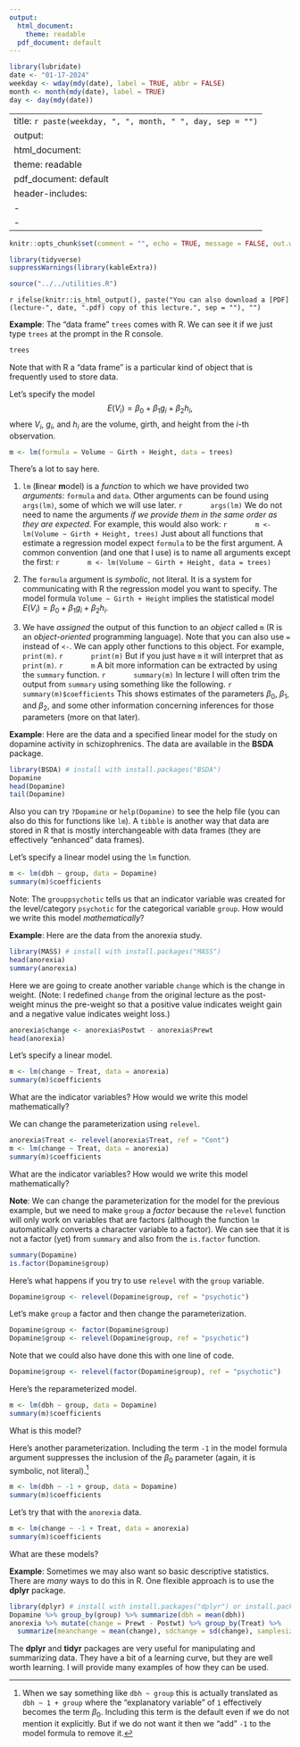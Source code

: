 ```yaml
---
output:
  html_document: 
    theme: readable
  pdf_document: default
---
```


```r
library(lubridate)
date <- "01-17-2024"
weekday <- wday(mdy(date), label = TRUE, abbr = FALSE)
month <- month(mdy(date), label = TRUE)
day <- day(mdy(date))
```

---
title: `r paste(weekday, ", ", month, " ", day, sep = "")`
output:
  html_document: 
    theme: readable
  pdf_document: default
header-includes:
  - \usepackage{float}
  - \usepackage{booktabs}
---

```r
knitr::opts_chunk$set(comment = "", echo = TRUE, message = FALSE, out.width = "100%", fig.align = "center", cache = FALSE, dev = ifelse(knitr::is_html_output(), "png", "pdf"))
```

```r
library(tidyverse)
suppressWarnings(library(kableExtra))
```

```r
source("../../utilities.R")
```

`r ifelse(knitr::is_html_output(), paste("You can also download a [PDF](lecture-", date, ".pdf) copy of this lecture.", sep = ""), "")`

**Example**: The "data frame" `trees` comes with R. We can see it if we just type `trees` at the prompt in the R console.
```r
trees
```
Note that with R a "data frame" is a particular kind of object that is frequently used to store data. 

Let's specify the model
$$
  E(V_i) = \beta_0 + \beta_1 g_i + \beta_2 h_i,
$$
where $V_i$, $g_i$, and $h_i$ are the volume, girth, and height from the $i$-th observation.
```r
m <- lm(formula = Volume ~ Girth + Height, data = trees)
```
There's a lot to say here.

1. `lm` (**l**inear **m**odel) is a *function* to which we have provided two *arguments*: `formula` and `data`. Other arguments can be found using `args(lm)`, some of which we will use later.
      ```r
      args(lm)
      ```
We do not need to name the arguments *if we provide them in the same order as they are expected*. For example, this would also work:
      ```r
      m <- lm(Volume ~ Girth + Height, trees)
      ```
    Just about all functions that estimate a regression model expect `formula` to be the first argument. A common convention (and one that I use) is to name all arguments except the first:
      ```r
      m <- lm(Volume ~ Girth + Height, data = trees)
      ```
      
0. The `formula` argument is *symbolic*, not literal. It is a system for communicating with R the regression model you want to specify. The model formula `Volume ~ Girth + Height` implies the statistical model $E(V_i) = \beta_0 + \beta_1 g_i + \beta_2 h_i$.

0. We have *assigned* the output of this function to an *object* called `m` (R is an *object-oriented* programming language). Note that you can also use `=` instead of `<-`. We can apply other functions to this object. For example, `print(m)`.
      ```r
      print(m)
      ```
But if you just have `m` it will interpret that as `print(m)`.
      ```r
      m
      ```
A bit more information can be extracted by using the `summary` function. 
      ```r
      summary(m)
      ```
In lecture I will often trim the output from `summary` using something like the following.
      ```r
      summary(m)$coefficients
      ```
This shows estimates of the parameters $\beta_0$, $\beta_1$, and $\beta_2$, and some other information concerning inferences for those parameters (more on that later). 
      
\vspace{5cm}

**Example**: Here are the data and a specified linear model for the study on dopamine activity in schizophrenics. The data are available in the **BSDA** package.
```r
library(BSDA) # install with install.packages("BSDA")
Dopamine
head(Dopamine)
tail(Dopamine)
```
Also you can try `?Dopamine` or `help(Dopamine)` to see the help file (you can also do this for functions like `lm`). A `tibble` is another way that data are stored in R that is mostly interchangeable with data frames (they are effectively "enhanced" data frames). 

Let's specify a linear model using the `lm` function.
```r
m <- lm(dbh ~ group, data = Dopamine)
summary(m)$coefficients
```
Note: The `grouppsychotic` tells us that an indicator variable was created for the level/category `psychotic` for the categorical variable `group`. How would we write this model *mathematically*? 

\vspace{3cm}

**Example**: Here are the data from the anorexia study.
```r
library(MASS) # install with install.packages("MASS")
head(anorexia)
summary(anorexia)
```
Here we are going to create another variable `change` which is the change in weight. (Note: I redefined `change` from the original lecture as the post-weight minus the pre-weight so that a positive value indicates weight gain and a negative value indicates weight loss.)  
```r
anorexia$change <- anorexia$Postwt - anorexia$Prewt
head(anorexia)
```
Let's specify a linear model.
```r
m <- lm(change ~ Treat, data = anorexia)
summary(m)$coefficients
```
What are the indicator variables? How would we write this model mathematically? 

\vspace{5cm}

We can change the parameterization using `relevel`.
```r
anorexia$Treat <- relevel(anorexia$Treat, ref = "Cont")
m <- lm(change ~ Treat, data = anorexia)
summary(m)$coefficients
```
What are the indicator variables? How would we write this model mathematically? 

\vspace{5cm}

**Note**: We can change the parameterization for the model for the previous example, but we need to make `group` a *factor* because the `relevel` function will only work on variables that are factors (although the function `lm` automatically converts a character variable to a factor). We can see that it is not a factor (yet) from `summary` and also from the `is.factor` function. 
```r
summary(Dopamine)
is.factor(Dopamine$group)
```
Here's what happens if you try to use `relevel` with the `group` variable.
```r
Dopamine$group <- relevel(Dopamine$group, ref = "psychotic")
```
Let's make `group` a factor and then change the parameterization. 
```r
Dopamine$group <- factor(Dopamine$group)
Dopamine$group <- relevel(Dopamine$group, ref = "psychotic")
```
Note that we could also have done this with one line of code.
```r
Dopamine$group <- relevel(factor(Dopamine$group), ref = "psychotic")
```
Here's the reparameterized model.
```r
m <- lm(dbh ~ group, data = Dopamine)
summary(m)$coefficients
```
What is this model?

\vspace{5cm}

Here's another parameterization. Including the term `-1` in the model formula argument suppresses the inclusion of the $\beta_0$ parameter (again, it is symbolic, not literal).[^intercept] 
```r
m <- lm(dbh ~ -1 + group, data = Dopamine)
summary(m)$coefficients
```
Let's try that with the `anorexia` data.
```r
m <- lm(change ~ -1 + Treat, data = anorexia)
summary(m)$coefficients
```
What are these models?

\vspace{5cm}

**Example**: Sometimes we may also want so basic descriptive statistics. There are *many* ways to do this in R. One flexible approach is to use the **dplyr** package. 
```r
library(dplyr) # install with install.packages("dplyr") or install.packages("tidyverse")
Dopamine %>% group_by(group) %>% summarize(dbh = mean(dbh))
anorexia %>% mutate(change = Prewt - Postwt) %>% group_by(Treat) %>%
  summarize(meanchange = mean(change), sdchange = sd(change), samplesize = n())
```
The **dplyr** and **tidyr** packages are very useful for manipulating and summarizing data. They have a bit of a learning curve, but they are well worth learning. I will provide many examples of how they can be used.

[^intercept]: When we say something like `dbh ~ group` this is actually translated as `dbh ~ 1 + group` where the "explanatory variable" of `1` effectively becomes the term $\beta_0$. Including this term is the default even if we do not mention it explicitly. But if we do not want it then we "add" `-1` to the model formula to remove it. 



